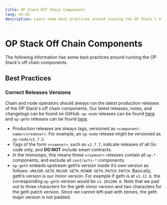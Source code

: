 ```yaml
---
title: OP Stack Off Chain Components
lang: en-US
description: Learn some best practices around running the OP Stack's off chain components.
---
```



# OP Stack Off Chain Components

The following information has some best practices around running the OP Stack's
off chain components.

## Best Practices

### Correct Releases Versions

Chain and node operators should always run the latest production releases of 
the OP Stack's off chain components. Our latest releases, notes, and changelogs
can be found on GitHub. `op-node` releases can be found [here](https://github.com/ethereum-optimism/optimism/releases)
and `op-geth` releases can be found [here](https://github.com/ethereum-optimism/op-geth/releases).

*  Production releases are always tags, versioned as 
`<component-name>/v<semver>`. For example, an `op-node` release might be 
versioned as `op-node/v1.7.5`.
*  Tags of the form `v<semver>`, such as `v1.7.7`, indicate releases of all
Go code only, and **DO NOT** include smart contracts. 
*  In the monorepo, this means these `v<semver>` releases contain all `op-*`
components, and exclude all `contracts-*` components.
*  `op-geth` embeds upstream geth’s version inside it’s own version as follows: 
`vMAJOR.GETH_MAJOR GETH_MINOR GETH_PATCH.PATCH`. Basically, geth’s version is 
our minor version. For example if geth is at `v1.12.0`, the corresponding 
`op-geth` version would be `v1.101200.0`. Note that we pad out to three 
characters for the geth minor version and two characters for the geth patch 
version. Since we cannot left-pad with zeroes, the geth major version is not 
padded.

